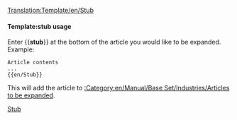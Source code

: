 <noinclude>[[Translation:Template/en/Stub]]</noinclude>{{en/Ambox| type  = notice
| image = en/Manual/Base Set/StubIcon.png
| text  = <strong>Stub</strong><br>This article is a stub. Please, if you can, expand it.
}}<includeonly>{{{1|[[Category:en/Manual/Base Set/Industries/Articles to be expanded]]}}}</includeonly><noinclude>

====Template:stub usage====
Enter <nowiki>{{</nowiki>'''stub'''<nowiki>}}</nowiki> at the bottom of the article you would like to be expanded. Example:
<pre>
Article contents
...
{{en/Stub}}
</pre>
This will add the article to [[:Category:en/Manual/Base Set/Industries/Articles to be expanded]].

[[Category:en/Manual/Base Set/Message boxes|Stub]]</noinclude>